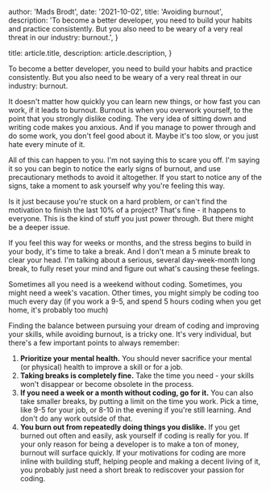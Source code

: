 
  author: 'Mads Brodt',
  date: '2021-10-02',
  title: 'Avoiding burnout',
  description:
    'To become a better developer, you need to build your habits and practice consistently. But you also need to be weary of a very real threat in our industry: burnout.',
}

  title: article.title,
  description: article.description,
}


To become a better developer, you need to build your habits and practice consistently. But you also need to be weary of a very real threat in our industry: burnout.

It doesn't matter how quickly you can learn new things, or how fast you can work, if it leads to burnout. Burnout is when you overwork yourself, to the point that you strongly dislike coding. The very idea of sitting down and writing code makes you anxious. And if you manage to power through and do some work, you don't feel good about it. Maybe it's too slow, or you just hate every minute of it.

All of this can happen to you. I'm not saying this to scare you off. I'm saying it so you can begin to notice the early signs of burnout, and use precautionary methods to avoid it altogether. If you start to notice any of the signs, take a moment to ask yourself why you're feeling this way.

Is it just because you're stuck on a hard problem, or can't find the motivation to finish the last 10% of a project? That's fine - it happens to everyone. This is the kind of stuff you just power through. But there might be a deeper issue.

If you feel this way for weeks or months, and the stress begins to build in your body, it's time to take a break. And I don't mean a 5 minute break to clear your head. I'm talking about a serious, several day-week-month long break, to fully reset your mind and figure out what's causing these feelings.

Sometimes all you need is a weekend without coding. Sometimes, you might need a week's vacation. Other times, you might simply be coding too much every day (if you work a 9-5, and spend 5 hours coding when you get home, it's probably too much)

Finding the balance between pursuing your dream of coding and improving your skills, while avoiding burnout, is a tricky one. It's very individual, but there's a few important points to always remember:

1. **Prioritize your mental health.** You should never sacrifice your mental (or physical) health to improve a skill or for a job.
2. **Taking breaks is completely fine.** Take the time you need - your skills won't disappear or become obsolete in the process.
3. **If you need a week or a month without coding, go for it.** You can also take smaller breaks, by putting a limit on the time you work. Pick a time, like 9-5 for your job, or 8-10 in the evening if you're still learning. And don't do any work outside of that.
4. **You burn out from repeatedly doing things you dislike.** If you get burned out often and easily, ask yourself if coding is really for you. If your only reason for being a developer is to make a ton of money, burnout will surface quickly. If your motivations for coding are more inline with building stuff, helping people and making a decent living of it, you probably just need a short break to rediscover your passion for coding.

​
